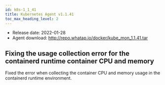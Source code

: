```yaml
---
id: k8s-1_1_41
title: Kubernetes Agent v1.1.41
toc_max_heading_level: 2
---
```



-   Release date: 2022-01-28
-   Agent download: http://repo.whatap.io/docker/kube_mon_1.1.41.tar

## Fixing the usage collection error for the containerd runtime container CPU and memory

Fixed the error when collecting the container CPU and memory usage in the containerd runtime environment.
